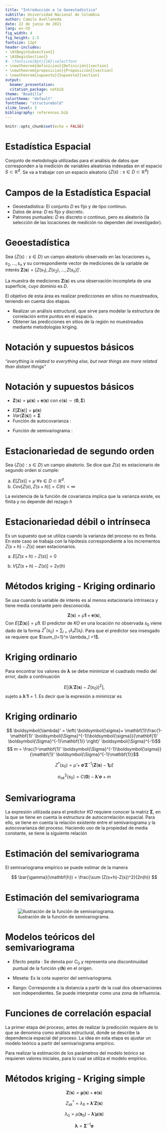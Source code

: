 ```yaml
---
title: "Introducción a la Geoestadística"
subtitle: Universidad Nacional de Colombia
author: Camilo Avellaneda
date: 22 de junio de 2021
lang: es-CO
fig_width: 4
fig_height: 2.5
fontsize: 12pt
header-includes: 
- \AtBeginSubsection{}
- \AtBeginSection{}
#- \fontsize{8pt}{10}\selectfont
- \newtheorem{definicion}{Definición}[section]
- \newtheorem{proposicion}{Proposición}[section]
- \newtheorem{supuesto}{Supuesto}[section]
output: 
  beamer_presentation:
  citation_package: natbib
theme: "Boadilla"
colortheme: "default"
fonttheme: "structurebold"
slide_level: 3
bibliography: references.bib
---
```

  
  ```r
knitr::opts_chunk$set(echo = FALSE)
```




# Estadística Espacial

Conjunto de metodología utilizadas para el análisis de datos que corresponden a la medición de variables aleatorias indexadas en el espacio $S \subset \mathbb{R}^d$. Se va a trabajar con un espacio aleatorio $\{Z(s): s\in D \subset \mathbb{R}^d \}$

# Campos de la Estadística Espacial

* Geoestadística: El conjunto $D$ es fijo y de tipo continuo. 
* Datos de área: $D$ es fijo y discreto.
* Patrones puntuales: $D$ es discreto o continuo, pero es aleatorio (la selección de las locaciones de medición no dependen del investigador).

# Geoestadística

Sea $\{Z(s): s\in D\}$ un campo aleatorio observado en las locaciones $s_1, s_2, \dots, s_n$ y su correspondiente vector de mediciones de la variable de interés $\mathbf{Z}(\mathbf{s})= \left[ Z(s_1), Z(s_2), \dots, Z(s_n) \right]'$.

La muestra de mediciones $\mathbf{Z}(\mathbf{s})$ es una observación incompleta de una superficie, cuyo dominio es $D$.

El objetivo de esta área es realizar predicciones en sitios no muestreados, teniendo en cuenta dos etapas. 

  + Realizar un análisis estructural, que sirve para modelar la estructura de correlación entre puntos en el espacio.
  + Obtener las predicciones en sitios de la región no muestreados mediante metodologías kriging. 
  
# Notación y supuestos básicos

_"everything is related to everything else, but near things are more related than distant things"_


# Notación y supuestos básicos

* $\mathbf{Z}(\mathbf{s}) =\boldsymbol{\mu} (\mathbf{s}) + \mathbf{e}(\mathbf{s})$ con $e(\mathbf{s}) \sim (\mathbf{0}, \boldsymbol{\Sigma})$

<!-- * $E[Z(s_i)] = \mu (s_i)$. -->
<!-- * $Var(Z(s_i)) = E[(Z(s_i)-\mu(s_i))^2]=\sigma^2_i$. -->

* $E[\mathbf{Z}(\mathbf{s})] = \boldsymbol{\mu} (\mathbf{s})$ 
* $Var(\mathbf{Z}(\mathbf{s})) = \boldsymbol{\Sigma}$
* Función de autocovarianza : 

\begin{align}
C(Z(s_i), Z(s_j))&= E[(Z(s_i)-\mu(s_i))(Z(s_j)-\mu(s_j))]= C_{ij}
\end{align}

* Función de semivariograma :

\begin{align}
\gamma(Z(s_i), Z(s_j))&= \frac{1}{2} E[(Z(s_i) - Z(s_j))^2]
\end{align}



# Estacionariedad de segundo orden

Sea $\{Z(s): s\in D\}$ un campo aleatorio. Se dice que $Z(s)$ es estacionario de segundo orden si cumple:

a. $E[Z(s)]= \mu$ $\forall s \in D \subset \mathbb{R}^d$.
b. $Cov[ Z(s), Z(s+h)] = C(h) < \infty$

La existencia de la función de covarianza implica que la varianza existe, es finita y no depende del rezago $h$

# Estacionariedad débil o intrínseca

Es un supuesto que se utiliza cuando la varianza del proceso no es finita. En este caso se trabaja con la hipótesis correspondiente a los incrementos $Z(s+h)-Z(s)$ sean estacionarios. 

a. $E[Z(s+h)-Z(s)]=0$

b. $V[Z(s+h)-Z(s)] = 2\gamma(h)$


# Métodos kriging -  Kriging ordinario
Se usa cuando la variable de interés es al menos estacionaria intrínseca y tiene media constante pero desconocida. 

$$\mathbf{Z}(\mathbf{s})= \mu \mathbf{1}+\mathbf{e}(\mathbf{s}),$$
Con $E[\mathbf{Z}(\mathbf{s})] =  \mu \mathbf{1}$. El predictor de $KO$ en una locación no observada $s_0$ viene dado de la forma $Z^*(s_0) = \sum_{l=1}\lambda_l Z(s_l)$. Para que el predictor sea insesgado se requiere que $\sum_{l=1}^n \lambda_l =1$.


# Kriging ordinario

Para encontrar los valores de $\boldsymbol{\lambda}$ se debe minimizar el cuadrado medio del error, dado a continuación

$$ E[(\boldsymbol{\lambda}' \mathbf{Z}(\mathbf{s})-Z(s_0))^2],$$
sujeto a $\boldsymbol{\lambda}'\mathbf{1}=1$. Es decir que la expresión a minimizar es 

\begin{align}
Q&=E[(\boldsymbol{\lambda}'\mathbf{Z}(\mathbf{s}))^2]-2E[Z(s_0)\boldsymbol{\lambda}'\mathbf{Z}(\mathbf{s})]+E[Z(s_0)^2]-2m(\boldsymbol{\lambda}'\mathbf{1}-1) \\
&= C(\mathbf{0})+ \boldsymbol{\lambda}' \boldsymbol{\Sigma} \boldsymbol{\lambda} -2\boldsymbol{\lambda}' \boldsymbol{\sigma}-2m(\boldsymbol{\lambda}'\mathbf{1}-1)
\end{align}


# Kriging ordinario

$$ \boldsymbol{\lambda}' = \left( \boldsymbol{\sigma}+ \mathbf{1}\frac{1-\mathbf{1}' \boldsymbol{\Sigma}^{-1}\boldsymbol{\sigma}}{\mathbf{1}' \boldsymbol{\Sigma}^{-1}\mathbf{1}} \right)' \boldsymbol{\Sigma}^{-1}$$
$$ m = \frac{1-\mathbf{1}' \boldsymbol{\Sigma}^{-1}\boldsymbol{\sigma}}{\mathbf{1}' \boldsymbol{\Sigma}^{-1}\mathbf{1}}$$

$$ Z^*(s_0) = \hat{\mu}+\boldsymbol{\sigma}' \boldsymbol{\Sigma}^{-1}(\mathbf{Z}(\mathbf{s})-\mathbf{1}\hat{\mu})$$

$$\sigma^2_{ok}(s_0) = C(\mathbf{0})-\boldsymbol{\lambda}'\boldsymbol{\sigma}+m$$

# Semivariograma

La expresión utilizada para el predictor $KO$ requiere conocer la matriz $\boldsymbol{\Sigma}$, en la que se tiene en cuenta la estructura de autocorrelación espacial. Para ello, se tiene en cuenta la relación existente entre el semivariograma y la autocovarianza del proceso. Haciendo uso de la propiedad de media constante, se tiene la siguiente relación 

\begin{align}
\gamma(\mathbf{h}) &= \frac{1}{2} Var(Z(\mathbf{h})-Z(\mathbf{s}+\mathbf{h})) \\
&= \frac{1}{2}\left[Var(Z(s))+Var(Z(\mathbf{s}+\mathbf{h}))-2Cov(Z(\mathbf{s},Z(\mathbf{s}+\mathbf{h}))) \right] \\
&= C(\mathbf{0})-C(\mathbf{h})
\end{align}


# Estimación del semivariograma

El semivariograma empírico se puede estimar de la manera 

$$ \bar{\gamma}(\mathbf{h}) = \frac{\sum (Z(s+h)-Z(s))^2}{2n(h)} $$


# Estimación del semivariograma

![Ilustración de la función de semivariograma.](semivariograma.PNG)

# Modelos teóricos del semivariograma

* Efecto pepita : Se denota por $C_0$ y representa una discontinuidad puntual de la función $\gamma(\mathbf{h})$ en el origen.

* Meseta: Es la cota superior del semivariograma. 

* Rango: Corresponde a la distancia a partir de la cual dos observaciones son independientes. Se puede interpretar como una zona de influencia. 

# Funciones de correlación espacial

La primer etapa del proceso, antes de realizar la predicción requiere de lo que se denomina como análisis estructural, donde se describe la dependencia espacial del proceso. La idea en esta etapa es ajustar un modelo teórico a partir del semivariograma empírico. 

Para realizar la estimación de los parámetros del modelo teórico se requieren valores iniciales, para lo cual se utiliza el modelo empírico.

# Métodos kriging - Kriging simple

$$\mathbf{Z}(\mathbf{s}) = \boldsymbol{\mu}(\mathbf{s})+\mathbf{e}(\mathbf{s})$$

$$Z^*_{sk}=\lambda_0 +\boldsymbol{\lambda}'\mathbf{Z}(\mathbf{s})$$


$$\lambda_0 = \mu(\mathbf{s}_0)-\boldsymbol{\lambda}' \boldsymbol{\mu}(\mathbf{s}) $$

$$ \boldsymbol{\lambda} = \boldsymbol{\Sigma}^{-1}\boldsymbol{\sigma} $$

\begin{align}
Z^*_{sk} &= \lambda_0 +\boldsymbol{\lambda}'\mathbf{Z}(\mathbf{s}) \\
&= \mu (\mathbf{s}_0)+\boldsymbol{\sigma}' \boldsymbol{\Sigma}^{-1} (\mathbf{Z}(\mathbf{s})-\boldsymbol{\mu}(\mathbf{s}))
\end{align}